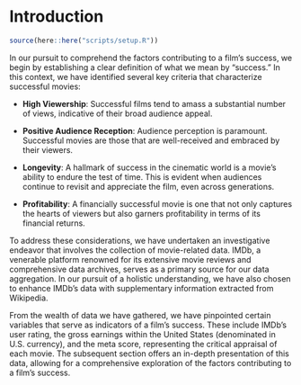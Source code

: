# Introduction

```r
source(here::here("scripts/setup.R"))
```

In our pursuit to comprehend the factors contributing to a film's success, we begin by establishing a clear definition of what we mean by "success." In this context, we have identified several key criteria that characterize successful movies:

- **High Viewership**: Successful films tend to amass a substantial number of views, indicative of their broad audience appeal.

- **Positive Audience Reception**: Audience perception is paramount. Successful movies are those that are well-received and embraced by their viewers.

- **Longevity**: A hallmark of success in the cinematic world is a movie's ability to endure the test of time. This is evident when audiences continue to revisit and appreciate the film, even across generations.

- **Profitability**: A financially successful movie is one that not only captures the hearts of viewers but also garners profitability in terms of its financial returns.

To address these considerations, we have undertaken an investigative endeavor that involves the collection of movie-related data. IMDb, a venerable platform renowned for its extensive movie reviews and comprehensive data archives, serves as a primary source for our data aggregation. In our pursuit of a holistic understanding, we have also chosen to enhance IMDb's data with supplementary information extracted from Wikipedia.

From the wealth of data we have gathered, we have pinpointed certain variables that serve as indicators of a film's success. These include IMDb's user rating, the gross earnings within the United States (denominated in U.S. currency), and the meta score, representing the critical appraisal of each movie. The subsequent section offers an in-depth presentation of this data, allowing for a comprehensive exploration of the factors contributing to a film's success.